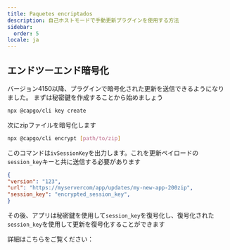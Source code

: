 ```yaml
---
title: Paquetes encriptados
description: 自己ホストモードで手動更新プラグインを使用する方法
sidebar:
  order: 5
locale: ja
---
```



## エンドツーエンド暗号化

バージョン4150以降、プラグインで暗号化された更新を送信できるようになりました。
まずは秘密鍵を作成することから始めましょう
```bash title='秘密鍵の作成'
npx @capgo/cli key create
```

次にzipファイルを暗号化します
```bash title="バンドルされたzipの暗号化"
npx @capgo/cli encrypt [path/to/zip]
```

このコマンドは`ivSessionKey`を出力します。これを更新ペイロードの`session_key`キーと共に送信する必要があります

```json
{
"version": "123",
"url": "https://myservercom/app/updates/my-new-app-200zip",
"session_key": "encrypted_session_key",
}
```
その後、アプリは秘密鍵を使用して`session_key`を復号化し、復号化された`session_key`を使用して更新を復号化することができます

詳細はこちらをご覧ください：

<LinkCard
	title="セルフホスト型ライブアップデート"
	href="https://capgoapp/blog/self-hosted-live-updates/"
/>